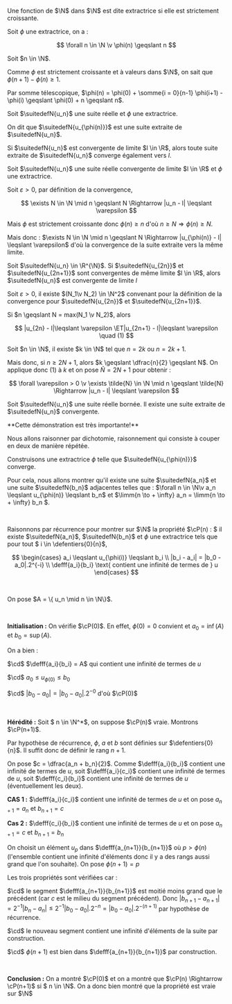 

<Item type='definition' titre='extractrice'>

Une fonction de $\N$ dans $\N$ est dite extractrice si elle est strictement croissante.
</Item>

<Item type='proposition' titre="comparaison avec l'identité">

Soit $\phi$ une extractrice, on a :

$$
\forall n \in \N \v \phi(n) \geqslant n
$$
</Item>

<Hideable type='démonstration' titre=''>

Soit $n \in \N$. 

Comme $\phi$ est strictement croissante et à valeurs dans $\N$, on sait que $\phi(n+1) - \phi(n) \geqslant 1$. 

Par somme télescopique, $\phi(n) = \phi(0) +  \somme{i = 0}{n-1} \phi(i+1) - \phi(i) \geqslant \phi(0) + n \geqslant n$.


</Hideable>

<Item type='definition' titre='suite extraite'>

Soit $\suitedefN{u_n}$ une suite réelle et $\phi$ une extractrice. 

On dit que $\suitedefN{u_{\phi(n)}}$ est une suite extraite de $\suitedefN{u_n}$.
</Item>

<Item type='proposition' titre='suites extraites et convergence'>

Si $\suitedefN{u_n}$ est convergente de limite $l \in \R$, alors toute suite extraite de $\suitedefN{u_n}$ converge également vers $l$.
</Item>

<Hideable type='démonstration' titre=''>

Soit $\suitedefN{u_n}$ une suite réelle convergente de limite $l \in \R$ et $\phi$ une extractrice. 

Soit $\varepsilon > 0$, par définition de la convergence,  

$$
 \exists N \in \N \mid n \geqslant N \Rightarrow |u_n - l| \leqslant \varepsilon
$$

Mais $\phi$ est strictement croissante donc $\phi(n) \geqslant n$ d'où $n \geqslant N \Rightarrow \phi(n) \geqslant N$. 

Mais donc : $\exists N \in \N \mid n \geqslant N \Rightarrow |u_{\phi(n)} - l| \leqslant \varepsilon$  d'où la convergence de la suite extraite vers la même limite.
</Hideable>



<Item type='proposition' titre='cas pairs / impairs'>

Soit $\suitedefN{u_n} \in \R^{\N}$. Si $\suitedefN{u_{2n}}$ et $\suitedefN{u_{2n+1}}$ sont convergentes de même limite $l \in \R$, alors $\suitedefN{u_n}$ est convergente de limite $l$
</Item>

<Hideable type='démonstration' titre=''>

Soit $\varepsilon > 0$, il existe $(N_1\v N_2) \in \N^2$ convenant pour la définition de la convergence pour $\suitedefN{u_{2n}}$ et $\suitedefN{u_{2n+1}}$.

Si $n \geqslant N = max(N_1 \v N_2)$, alors 

$$
|u_{2n} - l|\leqslant \varepsilon \ET|u_{2n+1} - l|\leqslant \varepsilon \quad (1)
$$ 

Soit $n \in \N$, il existe $k \in \N$ tel que $n = 2k$ ou $n = 2k+1$.


Mais donc, si $n \geqslant 2N + 1$, alors $k \geqslant \dfrac{n}{2} \geqslant N$. On applique donc $(1)$ à $k$ et on pose $\tilde{N} = 2N + 1$ pour obtenir :

$$
\forall \varepsilon > 0 \v \exists \tilde{N} \in \N \mid n \geqslant \tilde{N} \Rightarrow |u_n - l| \leqslant \varepsilon
$$
</Hideable>

<Item type='theoreme' titre='Bolzano-Weirestrass'>

Soit $\suitedefN{u_n}$ une suite réelle bornée. Il existe une suite extraite de $\suitedefN{u_n}$ convergente.
</Item>

<Hideable type='démonstration' titre=''>
**Cette démonstration est très importante!**

Nous allons raisonner par dichotomie, raisonnement qui consiste à couper en deux de manière répétée.

Construisons une extractrice $\phi$ telle que $\suitedefN{u_{\phi(n)}}$ converge. 

Pour cela, nous allons montrer qu'il existe une suite $\suitedefN{a_n}$ et une suite $\suitedefN{b_n}$ adjacentes telles que : $\forall n \in \N\v a_n \leqslant u_{\phi(n)} \leqslant b_n$ et $\limm{n \to + \infty} a_n = \limm{n \to + \infty} b_n $.

<br/>

Raisonnons par récurrence pour montrer sur $\N$ la propriété $\cP(n) : $ il existe $\suitedefN{a_n}$, $\suitedefN{b_n}$  et $\phi$ une extractrice tels que pour tout $ i \in \defentiers{0}{n}$, 

$$
\begin{cases} 
    a_i \leqslant u_{\phi(i)} \leqslant b_i 
    \\
    |b_i - a_i| = |b_0 - a_0|.2^{-i} 
    \\
    \defff{a_i}{b_i} \text{ contient une infinité de termes de } u
\end{cases}
$$

<br/>

On pose $A = \{ u_n \mid n \in \N\}$.

<br/>

**Initialisation :** On vérifie $\cP(0)$. En effet, $\phi(0) = 0$ convient et $a_0 = \inf(A)$ et $b_0 = \sup(A)$. 

On a bien :

$\cd$ $\defff{a_i}{b_i} = A$ qui contient une infinité de termes de $u$

$\cd$ $a_0 \leqslant u_{\phi(0)} \leqslant b_0$

$\cd$ $|b_0 - a_0| = |b_0 - a_0|.2^{-0}$ d'où $\cP(0)$

<br/>

**Hérédité :** Soit $ n \in \N^*$, on suppose $\cP(n)$ vraie. Montrons $\cP(n+1)$. 

Par hypothèse de récurrence, $\phi$, $a$ et $b$ sont définies sur $\defentiers{0}{n}$. Il suffit donc de définir le rang $n+1$.


On pose $c = \dfrac{a_n + b_n}{2}$. Comme $\defff{a_i}{b_i}$ contient une infinité de termes de $u$, soit $\defff{a_i}{c_i}$ contient une infinité de termes de $u$, soit $\defff{c_i}{b_i}$ contient une infinité de termes de $u$ (éventuellement les deux). 

<Indent>

__CAS 1 :__ $\defff{a_i}{c_i}$ contient une infinité de termes de $u$ et on pose $a_{n+1} = a_n$ et $b_{n+1} = c$ 

__Cas 2 :__ $\defff{c_i}{b_i}$ contient une infinité de termes de $u$ et on pose $a_{n+1} = c$ et $b_{n+1} = b_n$

</Indent>

On choisit un élément $u_p$ dans $\defff{a_{n+1}}{b_{n+1}}$ où $p > \phi(n)$ (l'ensemble contient une infinité d'éléments donc il y a des rangs aussi grand que l'on souhaite). On pose $\phi(n+1) = p$

Les trois propriétés sont vérifiées car :

$\cd$ le segment $\defff{a_{n+1}}{b_{n+1}}$ est moitié moins grand que le précédent (car $c$ est le milieu du segment précédent). Donc $|b_{n+1} - a_{n+1}| = 2^{-1}|b_n - a_n| \leqslant 2^{-1}|b_0 - a_0|.2^{-n} = |b_0 - a_0|.2^{-(n+1)}$ par hypothèse de récurrence.

$\cd$ le nouveau segment contient une infinité d'éléments de la suite par construction.

$\cd$ $\phi(n+1)$ est bien dans $\defff{a_{n+1}}{b_{n+1}}$ par construction.

<br/>

**Conclusion :** On a montré $\cP(0)$ et on a montré que $\cP(n) \Rightarrow \cP(n+1)$ si $ n \in \N$. On a donc bien montré que la propriété est vraie sur $\N$

</Hideable>